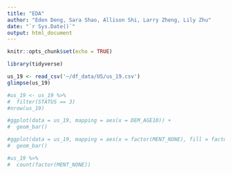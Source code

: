```yaml
---
title: "EDA"
author: "Eden Deng, Sara Shao, Allison Shi, Larry Zheng, Lily Zhu"
date: "`r Sys.Date()`"
output: html_document
---
```


```r
knitr::opts_chunk$set(echo = TRUE)
```

```r
library(tidyverse) 
```

```r
us_19 <- read_csv('~/df_data/US/us_19.csv')
glimpse(us_19)
```

```r
#us_19 <- us_19 %>% 
#  filter(STATUS == 3)
#nrow(us_19)
```
```r
#ggplot(data = us_19, mapping = aes(x = DEM_AGE10)) +
#  geom_bar()
```

```r
#ggplot(data = us_19, mapping = aes(x = factor(MENT_NONE), fill = factor(DEM_AGE10))) +
#  geom_bar()
```
```r
#us_19 %>%
#  count(factor(MENT_NONE))
```




